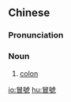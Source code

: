 ==Chinese==
{{zh-forms|s=冒号}}
{{zh-wp}}

===Pronunciation===
{{zh-pron
|m=màohào,er=y
|c=mou6 hou6
|mn=mō͘-hō
|cat=n
}}

===Noun===
{{zh-noun}}

# [[colon]] {{gloss|punctuation}}

{{zh-cat|Punctuation marks}}

[[io:冒號]]
[[hu:冒號]]
